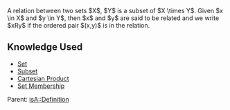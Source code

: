 A relation between two sets $X$, $Y$ is a subset of $X \times Y$. Given $x \in X$ and $y \in Y$, then $x$ and $y$ are said to be related and we write $xRy$ if the ordered pair $(x,y)$ is in the relation.

== Knowledge Used ==

* [[Set]]
* [[Subset]]
* [[Cartesian Product]]
* [[Set Membership]]

Parent: {{link|target=Relations}}
[[isA::Definition]]
